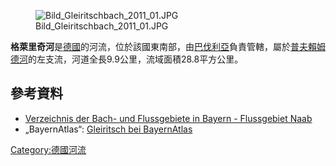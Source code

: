 {{Coord|49.51455|N|12.25867|E|display=title}}
[[Image:Bild_Gleiritschbach_2011_01.JPG|right]]

'''格萊里奇河'''是[[德國|德國]]的河流，位於該國東南部，由[[巴伐利亞|巴伐利亞]]負責管轄，屬於[[普夫賴姆德河|普夫賴姆德河]]的左支流，河道全長9.9公里，流域面積28.8平方公里。

==參考資料==
* [http://www.lfu.bayern.de/wasser/gewaesserverzeichnisse/doc_pic/tab14.pdf Verzeichnis der Bach- und Flussgebiete in Bayern - Flussgebiet Naab]
* „BayernAtlas“: [http://geoportal.bayern.de/bayernatlas/?lon=4522046.0&lat=5485566.0&zoom=10&base=910 Gleiritsch bei BayernAtlas]

{{Germany-geo-stub}}
[[Category:德國河流|Category:德國河流]]